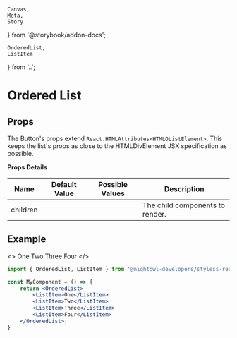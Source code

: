     Canvas,
    Meta,
    Story
} from '@storybook/addon-docs';

    OrderedList,
    ListItem
} from '..';

<Meta
    component={OrderedList}
    title='Components/OrderedList'
/>

# Ordered List

## Props

The Button's props extend `React.HTMLAttributes<HTMLOListElement>`. This keeps the list's 
props as close to the HTMLDivElement JSX specification as possible.

**Props Details**

| Name       | Default Value | Possible Values                      | Description                                                  |
|------------|---------------|--------------------------------------|--------------------------------------------------------------|
| children   |               |                                      | The child components to render.                              |

## Example

<>
    <OrderedList>
        <ListItem>One</ListItem>
        <ListItem>Two</ListItem>
        <ListItem>Three</ListItem>
        <ListItem>Four</ListItem>
    </OrderedList>
</>

```jsx
import { OrderedList, ListItem } from '@nightowl-developers/styless-react';

const MyComponent = () => {
    return <OrderedList>
        <ListItem>One</ListItem>
        <ListItem>Two</ListItem>
        <ListItem>Three</ListItem>
        <ListItem>Four</ListItem>
    </OrderedList>;
}
```